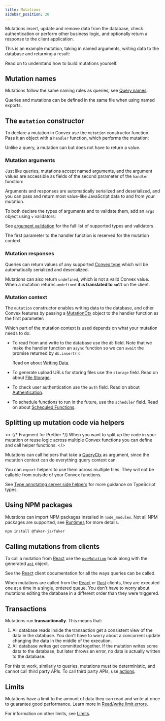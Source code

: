 ```yaml
---
title: Mutations
sidebar_position: 20
---
```



Mutations insert, update and remove data from the database, check authentication
or perform other business logic, and optionally return a response to the client
application.

This is an example mutation, taking in named arguments, writing data to the
database and returning a result:

<TSAndJSSnippet
  sourceTS={Example}
  sourceJS={Example}
  title="convex/myFunctions.ts"
/>

Read on to understand how to build mutations yourself.

## Mutation names

Mutations follow the same naming rules as queries, see
[Query names](/functions/query-functions.mdx#query-names).

Queries and mutations can be defined in the same file when using named exports.

## The `mutation` constructor

To declare a mutation in Convex use the `mutation` constructor function. Pass it
an object with a `handler` function, which performs the mutation:

<TSAndJSSnippet
  sourceTS={Constructor}
  sourceJS={Constructor}
  title="convex/myFunctions.ts"
/>

Unlike a query, a mutation can but does not have to return a value.

### Mutation arguments

Just like queries, mutations accept named arguments, and the argument values are
accessible as fields of the second parameter of the `handler` function:

<TSAndJSSnippet
  sourceTS={ArgsWithoutValidationTS}
  sourceJS={ArgsWithoutValidationJS}
  title="convex/myFunctions.ts"
/>

Arguments and responses are automatically serialized and deserialized, and you
can pass and return most value-like JavaScript data to and from your mutation.

To both declare the types of arguments and to validate them, add an `args`
object using `v` validators:

<TSAndJSSnippet
  sourceTS={ArgsWithValidation}
  sourceJS={ArgsWithValidation}
  title="convex/myFunctions.ts"
/>

See [argument validation](/functions/validation.mdx) for the full list of
supported types and validators.

The first parameter to the handler function is reserved for the mutation
context.

### Mutation responses

Queries can return values of any supported
[Convex type](/functions/validation.mdx) which will be automatically serialized
and deserialized.

Mutations can also return `undefined`, which is not a valid Convex value. When a
mutation returns `undefined` **it is translated to `null`** on the client.

### Mutation context

The `mutation` constructor enables writing data to the database, and other
Convex features by passing a [MutationCtx](/generated-api/server.md#mutationctx)
object to the handler function as the first parameter:

<TSAndJSSnippet
  sourceTS={Context}
  sourceJS={Context}
  title="convex/myFunctions.ts"
/>

Which part of the mutation context is used depends on what your mutation needs
to do:

- To read from and write to the database use the `db` field. Note that we make
  the handler function an `async` function so we can `await` the promise
  returned by `db.insert()`:

  <TSAndJSSnippet
    sourceTS={ContextDB}
    sourceJS={ContextDB}
    title="convex/myFunctions.ts"
  />

  Read on about [Writing Data](/database/writing-data.mdx).

- To generate upload URLs for storing files use the `storage` field. Read on
  about [File Storage](/file-storage.mdx).
- To check user authentication use the `auth` field. Read on about
  [Authentication](/auth.mdx).
- To schedule functions to run in the future, use the `scheduler` field. Read on
  about [Scheduled Functions](/scheduling/scheduled-functions.mdx).

## Splitting up mutation code via helpers

<>
  {/* Fragment for Prettier */}
  When you want to split up the code in your mutation or reuse logic across
  multiple Convex functions you can define and call helper
  <LanguageSelector verbose /> functions:
</>

<TSAndJSSnippet
  sourceTS={Helper}
  sourceJS={HelperJS}
  title="convex/myFunctions.ts"
/>

Mutations can call helpers that take a
[QueryCtx](/generated-api/server.md#queryctx) as argument, since the mutation
context can do everything query context can.

You can `export` helpers to use them across multiple files. They will not be
callable from outside of your Convex functions.

See
[Type annotating server side helpers](/understanding/best-practices/typescript.mdx#type-annotating-server-side-helpers)
for more guidance on TypeScript types.

## Using NPM packages

Mutations can import NPM packages installed in `node_modules`. Not all NPM
packages are supported, see
[Runtimes](/functions/runtimes.mdx#default-convex-runtime) for more details.

```sh
npm install @faker-js/faker
```

<TSAndJSSnippet sourceTS={NPM} sourceJS={NPM} title="convex/myFunctions.ts" />

## Calling mutations from clients

To call a mutation from [React](/client/react.mdx) use the
[`useMutation`](/client/react.mdx#editing-data) hook along with the generated
[`api`](/generated-api/api) object.

<TSAndJSSnippet sourceTS={Call} sourceJS={Call} title="src/myApp.tsx" />

See the [React](/client/react.mdx) client documentation for all the ways queries
can be called.

When mutations are called from the [React](/client/react.mdx) or
[Rust](/client/rust.md) clients, they are executed one at a time in a single,
ordered queue. You don't have to worry about mutations editing the database in a
different order than they were triggered.

## Transactions

Mutations run **transactionally**. This means that:

1. All database reads inside the transaction get a consistent view of the data
   in the database. You don't have to worry about a concurrent update changing
   the data in the middle of the execution.
2. All database writes get committed together. If the mutation writes some data
   to the database, but later throws an error, no data is actually written to
   the database.

For this to work, similarly to queries, mutations must be deterministic, and
cannot call third party APIs. To call third party APIs, use
[actions](/functions/actions.mdx).

## Limits

Mutations have a limit to the amount of data they can read and write at once to
guarantee good performance. Learn more in
[Read/write limit errors](/functions/error-handling/error-handling.mdx#readwrite-limit-errors).

For information on other limits, see [Limits](/production/state/limits.mdx).
